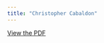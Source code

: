 ```yaml
---
title: "Christopher Cabaldon"
---
```


[View the PDF](../files/pdfs/role_profiles/senators/district_3_profile.pdf)